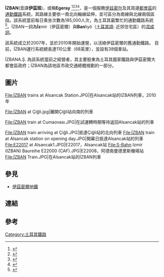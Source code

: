 {{Infobox rail
|railroad_name     = İzmir Banliyö Sistemi
|logo_filename     = <!-- 檔案不存在 Izban logo.png ，可從英文維基百科取得 -->
|logo_size         = 100px
|system_map        = Izmir Rapid Transit Map.png
|map_caption       =
|map_size          = 250
|marks             = İZBAN
|image             = E22011 at Ulukent.jpg
|image_size        = 275px
|image_caption     = 南向列車#30085，Ulukent車站
|locale            = [[伊茲密爾|伊茲密爾]]
|start_year        = 2007年
|end_year          = 
|predecessor_line  = TCDD Basmane-Aliağa、TCDD Alsancak-Torbalı
|successor_line    = 
|gauge             = {{RailGauge|sg}} 
|old_gauge         = 
|electrification   = 25千瓦伏特交流電 [[高架電纜|高架電纜]]
|length            = {{convert|110|km|abbr=on}}
|hq_city           = Çiğli Ataşehir
|website           = [http://www.izban.com.tr/ İZBAN官方網站]
}}
'''İZBAN'''(音譯'''伊茲班''')，或稱'''Egeray''' <ref>{{Cite news|url=http://www.rayhaber.com/2012/egeray-dunyada-bir-ilk/|title=Egeray Dünyada Bir İlk|author=|date=2012-08-25|work=|newspaper=RayHaber|accessdate=2017-09-28|language=tr|archive-url=https://web.archive.org/web/20160703041831/http://www.rayhaber.com/2012/egeray-dunyada-bir-ilk/|archive-date=2016-07-03|dead-url=yes}}</ref><ref>{{Cite web|url=http://www.ulasimturkiye.com/viewtopic.php?f=82&t=679&sid=e49bcd7d0e56a753264404763eee0990|title=izm-B.04:01 » İZBAN - Aliağa-Torbalı Banliyö Hattı|accessdate=2017-09-28|author=|date=|work=www.ulasimturkiye.com|publisher=Ulaşım Türkiye|language=tr|archive-date=2018-08-21|archive-url=https://web.archive.org/web/20180821223438/http://www.ulasimturkiye.com/viewtopic.php?f=82&t=679&sid=e49bcd7d0e56a753264404763eee0990|dead-url=no}}</ref><ref>{{Cite news|url=http://www.ajanshaber.com/marmaraydan-sonra-gaziray-geliyor-haberi/335431|title=Marmaray'dan sonra|last=Ajanshaber|newspaper=Ajans Haber|accessdate=2017-09-28|archive-url=https://web.archive.org/web/20161018044125/http://www.ajanshaber.com/marmaraydan-sonra-gaziray-geliyor-haberi/335431|archive-date=2016-10-18|dead-url=yes}}</ref><ref>{{Cite web|url=http://www.tcdd.gov.tr/arsivYilDetay.php?yil=2012|title=TCDD|accessdate=2017-09-28|date=2017-02-14|deadurl=yes|archiveurl=https://web.archive.org/web/20170214005505/http://www.tcdd.gov.tr/arsivYilDetay.php?yil=2012|archivedate=2017-02-14}}</ref>，是一個服務[[伊兹密尔|伊兹密尔]]及其周邊[[城市群|都會區]]的[[通勤鐵路|通勤鐵路]]系統，其路線主要依一南北向軸線延伸，並可區分為南線與北線兩個區段。該系統當前每日乘坐次數為185,000人次，為土耳其最繁忙的通勤鐵路系統<ref>{{Cite web|url=http://www.izban.com.tr/|title=İzban A.Ş.|accessdate=2017-09-28|work=www.izban.com.tr|archive-date=2017-06-03|archive-url=https://web.archive.org/web/20170603211110/http://izban.com.tr/|dead-url=no}}</ref>。İZBAN一詞為'''İz'''mir（伊茲密爾）與'''Ban'''liyö（[[土耳其語|土耳其語]]: 近郊住宅區）的[[混成詞|混成詞]]。

該系統成立於2007年，並於2010年開始運營，以活絡伊茲密爾的舊通勤鐵路。 目前，İZBAN運行系統總長達110公里（68英里），並設有38個車站。

İZBANA.Ş. 為該系統當前之經營者，其主要股東為土耳其國家鐵路與伊茲密爾大都會區政府；İZBAN為該地區市政交通總體規劃的一部分。

== 圖片 ==
<gallery perrow="4">
File:İZBAN trains at Alsancak Station.JPG|在Alsancak站的IZBAN列車，2010年
 
File:İZBAN at Çiğli.jpg|離開Çiğli站向南的列車

File:İZBAN train at Cumaovası.JPG|在試運轉時期等待返回Alsancak站的列車

File:İZBAN train arriving at Çiğli.JPG|抵達Çiğli站的北向列車 
File:İZBAN train at Alsancak station on opening day.JPG|開幕日抵達Alsancak站的列車 
File:E22017 at Alsancak1.JPG|E22017，Alsancak站
File:S-Bahn Izmir (IZBAN) Baureihe E22000 (CAF).JPG|E22008，阿德南曼德里斯機場站
File:İZBAN Train.JPG|在Alsancak站的İZBAN列車
</gallery>

== 參見 ==
* [[伊茲密爾地鐵|伊茲密爾地鐵]]
== 連結 ==
{{Commons category-inline|İZBAN}}

== 參考 ==
{{Reflist|2}}

[[Category:土耳其鐵路|Category:土耳其鐵路]]